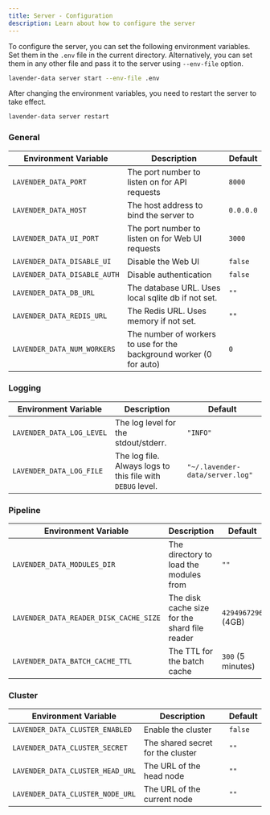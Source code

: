 ```yaml
---
title: Server - Configuration
description: Learn about how to configure the server
---
```


To configure the server, you can set the following environment variables.
Set them in the `.env` file in the current directory. 
Alternatively, you can set them in any other file and pass it to the server using `--env-file` option.

```bash
lavender-data server start --env-file .env
```

After changing the environment variables, you need to restart the server to take effect.

```bash
lavender-data server restart
```


### General

| Environment Variable | Description | Default |
|----------------------|-------------|---------|
| `LAVENDER_DATA_PORT` | The port number to listen on for API requests | `8000` |
| `LAVENDER_DATA_HOST` | The host address to bind the server to | `0.0.0.0` |
| `LAVENDER_DATA_UI_PORT` | The port number to listen on for Web UI requests | `3000` |
| `LAVENDER_DATA_DISABLE_UI` | Disable the Web UI | `false` |
| `LAVENDER_DATA_DISABLE_AUTH` | Disable authentication | `false` |
| `LAVENDER_DATA_DB_URL` | The database URL. Uses local sqlite db if not set. | `""` |
| `LAVENDER_DATA_REDIS_URL` | The Redis URL. Uses memory if not set. | `""` |
| `LAVENDER_DATA_NUM_WORKERS` | The number of workers to use for the background worker (0 for auto) | `0` |

### Logging

| Environment Variable | Description | Default |
|----------------------|-------------|---------|
| `LAVENDER_DATA_LOG_LEVEL` | The log level for the stdout/stderr. | `"INFO"` |
| `LAVENDER_DATA_LOG_FILE` | The log file. Always logs to this file with `DEBUG` level. | `"~/.lavender-data/server.log"` |


### Pipeline

| Environment Variable | Description | Default |
|----------------------|-------------|---------|
| `LAVENDER_DATA_MODULES_DIR` | The directory to load the modules from | `""` |
| `LAVENDER_DATA_READER_DISK_CACHE_SIZE` | The disk cache size for the shard file reader | `4294967296` (4GB) |
| `LAVENDER_DATA_BATCH_CACHE_TTL` | The TTL for the batch cache | `300` (5 minutes) |

### Cluster

| Environment Variable | Description | Default |
|----------------------|-------------|---------|
| `LAVENDER_DATA_CLUSTER_ENABLED` | Enable the cluster | `false` |
| `LAVENDER_DATA_CLUSTER_SECRET` | The shared secret for the cluster | `""` |
| `LAVENDER_DATA_CLUSTER_HEAD_URL` | The URL of the head node | `""` |
| `LAVENDER_DATA_CLUSTER_NODE_URL` | The URL of the current node | `""` |

